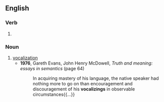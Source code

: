 ==English==

===Verb===
{{head|en|verb form}}

# {{present participle of|en|vocalize|nocat=1}}

===Noun===
{{en-noun}}

# [[vocalization]]
#* '''1976''', Gareth Evans, ‎John Henry McDowell, ''Truth and meaning: essays in semantics'' (page 64)
#*: In acquiring mastery of his language, the native speaker had nothing more to go on than encouragement and discouragement of his '''vocalizings''' in observable circumstances{{...}}